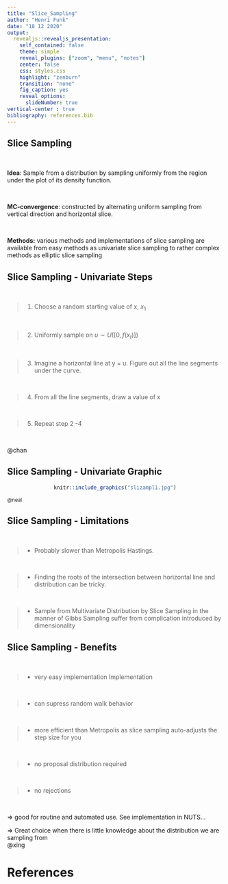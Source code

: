 ```yaml
---
title: "Slice_Sampling"
author: "Henri Funk"
date: "18 12 2020"
output:
  revealjs::revealjs_presentation:
    self_contained: false
    theme: simple
    reveal_plugins: ["zoom", "menu", "notes"]
    center: false
    css: styles.css
    highlight: "zenburn"
    transition: "none"
    fig_caption: yes
    reveal_options:
      slideNumber: true
vertical-center : true
bibliography: references.bib
---
```


## Slice Sampling


<br>
<div class="fragment">
**Idea**: Sample from a distribution by sampling uniformly from the region under the plot of its density function.
</div>
<br> 
<div class="fragment">
**MC-convergence**: constructed by alternating uniform sampling from vertical direction and horizontal slice.
</div>
<br>
<div class="fragment">
**Methods:** various methods and implementations of slice sampling are available from easy methods as univariate slice sampling to rather complex methods as elliptic slice sampling
</div>

## Slice Sampling - Univariate Steps

<br>

> 1. Choose a random starting value of x, $x_1$

<br>

> 2. Uniformly sample on $u \sim U([0, f(x_t)])$

<br>

> 3. Imagine a horizontal line at y = u. Figure out all the line segments under the curve.

<br>

> 4. From all the line segments, draw a value of x

<br>

> 5. Repeat step 2 -4

<br>

@chan

## Slice Sampling - Univariate Graphic

<center>
```r
knitr::include_graphics("slizampl1.jpg")
```
</center>
<small>
@neal
</small> 

## Slice Sampling - Limitations

<br>

> * Probably slower than Metropolis Hastings.

<br>

> * Finding the roots of the intersection between horizontal line and distribution can be tricky.

<br>

> * Sample from Multivariate Distribution by Slice Sampling in the manner of Gibbs Sampling  suffer from complication introduced by dimensionality


## Slice Sampling - Benefits 

<br>

> * very easy implementation Implementation

<br>

> * can supress random walk behavior

<br>

> * more efficient than Metropolis as slice sampling auto-adjusts the step size for you

<br>

> * no proposal distribution required

<br>

> * no rejections

<br>

<div class="fragment">
$\Rightarrow$ good for routine and automated use. See implementation in NUTS...
</div>
<div class="fragment">
$\Rightarrow$ Great choice when there is little knowledge about the distribution we are sampling from
<br>
@xing
</div>

# References
